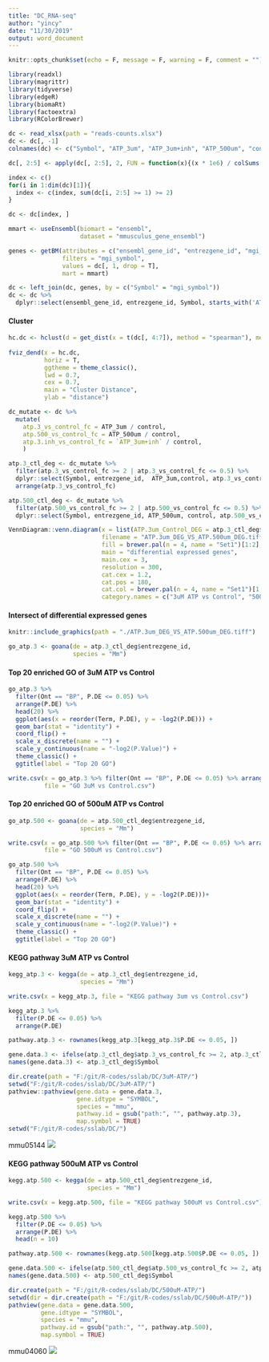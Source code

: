 ```yaml
---
title: "DC_RNA-seq"
author: "yincy"
date: "11/30/2019"
output: word_document
---
```


```r
knitr::opts_chunk$set(echo = F, message = F, warning = F, comment = "")
```


```r
library(readxl)
library(magrittr)
library(tidyverse)
library(edgeR)
library(biomaRt)
library(factoextra)
library(RColorBrewer)
```


```r
dc <- read_xlsx(path = "reads-counts.xlsx")
dc <- dc[, -1]
colnames(dc) <- c("Symbol", "ATP_3um", "ATP_3um+inh", "ATP_500um", "control")
```


```r
dc[, 2:5] <- apply(dc[, 2:5], 2, FUN = function(x){(x * 1e6) / colSums(dc[, -1])})

index <- c()
for(i in 1:dim(dc)[1]){
  index <- c(index, sum(dc[i, 2:5] >= 1) >= 2)
}
```


```r
dc <- dc[index, ]
```


```r
mmart <- useEnsembl(biomart = "ensembl", 
                    dataset = "mmusculus_gene_ensembl")
```


```r
genes <- getBM(attributes = c("ensembl_gene_id", "entrezgene_id", "mgi_symbol"),
               filters = "mgi_symbol",
               values = dc[, 1, drop = T],
               mart = mmart)
```


```r
dc <- left_join(dc, genes, by = c("Symbol" = "mgi_symbol"))
dc <- dc %>% 
  dplyr::select(ensembl_gene_id, entrezgene_id, Symbol, starts_with('ATP'), control)
```


#### Cluster   
```r
hc.dc <- hclust(d = get_dist(x = t(dc[, 4:7]), method = "spearman"), method = "ward.D2")
  
fviz_dend(x = hc.dc,
          horiz = T,
          ggtheme = theme_classic(),
          lwd = 0.7,
          cex = 0.7,
          main = "Cluster Distance",
          ylab = "distance")
```


  
```r
dc_mutate <- dc %>% 
  mutate(
    atp.3_vs_control_fc = ATP_3um / control,
    atp.500_vs_control_fc = ATP_500um / control,
    atp.3.inh_vs_control_fc = `ATP_3um+inh` / control,
    )
```


```r
atp.3_ctl_deg <- dc_mutate %>% 
  filter(atp.3_vs_control_fc >= 2 | atp.3_vs_control_fc <= 0.5) %>% 
  dplyr::select(Symbol, entrezgene_id,  ATP_3um,control, atp.3_vs_control_fc) %>% 
  arrange(atp.3_vs_control_fc)
```


```r
atp.500_ctl_deg <- dc_mutate %>% 
  filter(atp.500_vs_control_fc >= 2 | atp.500_vs_control_fc <= 0.5) %>% 
  dplyr::select(Symbol, entrezgene_id, ATP_500um, control, atp.500_vs_control_fc)
```


```r
VennDiagram::venn.diagram(x = list(ATP.3um_Control_DEG = atp.3_ctl_deg$Symbol, ATP.500_Control_DEG = atp.500_ctl_deg$Symbol),
                          filename = "ATP.3um_DEG_VS_ATP.500um_DEG.tiff",
                          fill = brewer.pal(n = 4, name = "Set1")[1:2],
                          main = "differential expressed genes",
                          main.cex = 3,
                          resolution = 300,
                          cat.cex = 1.2,
                          cat.pos = 180, 
                          cat.col = brewer.pal(n = 4, name = "Set1")[1:2],
                          category.names = c("3uM ATP vs Control", "500uM ATP vs Control"))
```

#### Intersect of differential expressed genes  
```r
knitr::include_graphics(path = "./ATP.3um_DEG_VS_ATP.500um_DEG.tiff")
```



```r
go_atp.3 <- goana(de = atp.3_ctl_deg$entrezgene_id,
                  species = "Mm")
```

#### Top 20 enriched GO of 3uM ATP vs Control  
```r
go_atp.3 %>% 
  filter(Ont == "BP", P.DE <= 0.05) %>% 
  arrange(P.DE) %>% 
  head(20) %>% 
  ggplot(aes(x = reorder(Term, P.DE), y = -log2(P.DE))) +
  geom_bar(stat = "identity") +
  coord_flip() +
  scale_x_discrete(name = "") +
  scale_y_continuous(name = "-log2(P.Value)") +
  theme_classic() +
  ggtitle(label = "Top 20 GO")
```


```r
write.csv(x = go_atp.3 %>% filter(Ont == "BP", P.DE <= 0.05) %>% arrange(P.DE),
          file = "GO 3uM vs Control.csv")
```


#### Top 20 enriched GO of 500uM ATP vs Control  
```r
go_atp.500 <- goana(de = atp.500_ctl_deg$entrezgene_id, 
                    species = "Mm")
```

```r
write.csv(x = go_atp.500 %>% filter(Ont == "BP", P.DE <= 0.05) %>% arrange(P.DE),
          file = "GO 500uM vs Control.csv")
```



```r
go_atp.500 %>% 
  filter(Ont == "BP", P.DE <= 0.05) %>% 
  arrange(P.DE) %>% 
  head(20) %>% 
  ggplot(aes(x = reorder(Term, P.DE), y = -log2(P.DE)))+
  geom_bar(stat = "identity") +
  coord_flip() +
  scale_x_discrete(name = "") +
  scale_y_continuous(name = "-log2(P.Value)") +
  theme_classic() +
  ggtitle(label = "Top 20 GO")
```


#### KEGG pathway 3uM ATP vs Control  
```r
kegg_atp.3 <- kegga(de = atp.3_ctl_deg$entrezgene_id,
                    species = "Mm")
```

```r
write.csv(x = kegg_atp.3, file = "KEGG pathway 3um vs Control.csv")
```


```r
kegg_atp.3 %>% 
  filter(P.DE <= 0.05) %>% 
  arrange(P.DE)
```

```r
pathway.atp.3 <- rownames(kegg_atp.3[kegg_atp.3$P.DE <= 0.05, ])
```


```r
gene.data.3 <- ifelse(atp.3_ctl_deg$atp.3_vs_control_fc >= 2, atp.3_ctl_deg$atp.3_vs_control_fc, -atp.3_ctl_deg$atp.3_vs_control_fc)
names(gene.data.3) <- atp.3_ctl_deg$Symbol
```
  

```r
dir.create(path = "F:/git/R-codes/sslab/DC/3uM-ATP/")
setwd("F:/git/R-codes/sslab/DC/3uM-ATP/")
pathview::pathview(gene.data = gene.data.3, 
                   gene.idtype = "SYMBOL",
                   species = "mmu",
                   pathway.id = gsub("path:", "", pathway.atp.3),
                   map.symbol = TRUE)
setwd("F:/git/R-codes/sslab/DC/")
```

mmu05144
![](./3uM-ATP pathway/mmu05144.pathview.png)


#### KEGG pathway 500uM ATP vs Control  
```r
kegg.atp.500 <- kegga(de = atp.500_ctl_deg$entrezgene_id,
                      species = "Mm")
```

```r
write.csv(x = kegg.atp.500, file = "KEGG pathway 500uM vs Control.csv")
```


```r
kegg.atp.500 %>% 
  filter(P.DE <= 0.05) %>% 
  arrange(P.DE) %>% 
  head(n = 10)
```


```r
pathway.atp.500 <- rownames(kegg.atp.500[kegg.atp.500$P.DE <= 0.05, ])
```


```r
gene.data.500 <- ifelse(atp.500_ctl_deg$atp.500_vs_control_fc >= 2, atp.500_ctl_deg$atp.500_vs_control_fc, -atp.500_ctl_deg$atp.500_vs_control_fc)
names(gene.data.500) <- atp.500_ctl_deg$Symbol
```


```r
dir.create(path = "F:/git/R-codes/sslab/DC/500uM-ATP/")
setwd(dir = dir.create(path = "F:/git/R-codes/sslab/DC/500uM-ATP/"))
pathview(gene.data = gene.data.500, 
         gene.idtype = "SYMBOL",
         species = "mmu",
         pathway.id = gsub("path:", "", pathway.atp.500),
         map.symbol = TRUE)
```

mmu04060
![](./500uM-ATP pathway/mmu04060.pathview.png)


